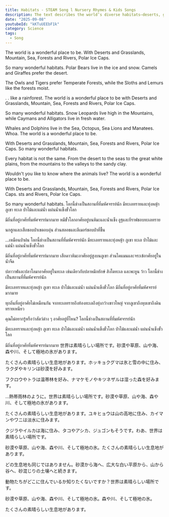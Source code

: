 ```yaml
---
title: Habitats - STEAM Song l Nursery Rhymes & Kids Songs
description: The text describes the world’s diverse habitats—deserts, grasslands, mountains, seas, forests, rivers, and polar ice caps—and the animals that live in each.
date: "2025-09-08"
youtubeId: "kKTuUEEbF1k"
category: Science
tags:
  - Song
---
```


<YouTube id="kKTuUEEbF1k" />

<TranscriptTabs>
<EnglishTranscript>
The world is a wonderful place to be. With Deserts and Grasslands, Mountain, Sea, Forests and Rivers, Polar Ice Caps.

So many wonderful habitats.  Polar Bears live in the ice and snow. Camels and Giraffes prefer the desert.

The Owls and Tigers prefer Temperate Forests, while the Sloths and Lemurs like the forests moist.

. .  like a rainforest. The world is a wonderful place to be with Deserts and Grasslands, Mountain, Sea, Forests and Rivers, Polar Ice Caps.

So many wonderful habitats. Snow Leopards live high in the Mountains, while Caymans and Alligators live in fresh water.

Whales and Dolphins live in the Sea, Octopus, Sea Lions and Manatees. Whoa.  The world is a wonderful place to be.

With Deserts and Grasslands, Mountain, Sea, Forests and Rivers, Polar Ice Caps. So many wonderful habitats.

Every habitat is not the same. From the desert to the seas to the great white plains, from the mountains to the valleys to the sandy clay.

Wouldn't you like to know where the animals live?  The world is a wonderful place to be.

With Deserts and Grasslands, Mountain, Sea, Forests and Rivers, Polar Ice Caps. sts and Rivers, Polar Ice Caps.

So many wonderful habitats.
</EnglishTranscript>
<ThaiTranslation>
โลกนี้ช่างเป็นสถานที่ที่มหัศจรรย์นัก มีทะเลทรายและทุ่งหญ้า ภูเขา ทะเล ป่าไม้และแม่น้ำ แผ่นน้ำแข็งขั้วโลก

มีถิ่นที่อยู่อาศัยที่มหัศจรรย์มากมาย หมีขั้วโลกอาศัยอยู่บนหิมะและน้ำแข็ง อูฐและยีราฟชอบทะเลทราย

นกฮูกและเสือชอบป่าเขตอบอุ่น ส่วนสลอธและลีเมอร์ชอบป่าที่ชื้น

…เหมือนป่าฝน โลกนี้ช่างเป็นสถานที่ที่มหัศจรรย์นัก มีทะเลทรายและทุ่งหญ้า ภูเขา ทะเล ป่าไม้และแม่น้ำ แผ่นน้ำแข็งขั้วโลก

มีถิ่นที่อยู่อาศัยที่มหัศจรรย์มากมาย เสือดาวหิมะอาศัยอยู่สูงบนภูเขา ส่วนไคแมนและจระเข้อาศัยอยู่ในน้ำจืด

ปลาวาฬและปลาโลมาอาศัยอยู่ในทะเล เช่นเดียวกับปลาหมึกยักษ์ สิงโตทะเล และพะยูน ว้าว โลกนี้ช่างเป็นสถานที่ที่มหัศจรรย์นัก

มีทะเลทรายและทุ่งหญ้า ภูเขา ทะเล ป่าไม้และแม่น้ำ แผ่นน้ำแข็งขั้วโลก มีถิ่นที่อยู่อาศัยที่มหัศจรรย์มากมาย

ทุกถิ่นที่อยู่อาศัยไม่เหมือนกัน จากทะเลทรายถึงท้องทะเลถึงทุ่งกว้างขาวใหญ่ จากภูเขาถึงหุบเขาถึงดินทรายเหนียว

คุณไม่อยากรู้หรือว่าสัตว์ต่าง ๆ อาศัยอยู่ที่ไหน? โลกนี้ช่างเป็นสถานที่ที่มหัศจรรย์นัก

มีทะเลทรายและทุ่งหญ้า ภูเขา ทะเล ป่าไม้และแม่น้ำ แผ่นน้ำแข็งขั้วโลก ป่าไม้และแม่น้ำ แผ่นน้ำแข็งขั้วโลก

มีถิ่นที่อยู่อาศัยที่มหัศจรรย์มากมาย
</ThaiTranslation>
<JapaneseTranslation>
世界は素晴らしい場所です。砂漠や草原、山や海、森や川、そして極地の氷があります。

たくさんの素晴らしい生息地があります。ホッキョクグマは氷と雪の中に住み、ラクダやキリンは砂漠を好みます。

フクロウやトラは温帯林を好み、ナマケモノやキツネザルは湿った森を好みます。

…熱帯雨林のように。世界は素晴らしい場所です。砂漠や草原、山や海、森や川、そして極地の氷があります。

たくさんの素晴らしい生息地があります。ユキヒョウは山の高地に住み、カイマンやワニは淡水に住みます。

クジラやイルカは海に住み、タコやアシカ、ジュゴンもそうです。わあ、世界は素晴らしい場所です。

砂漠や草原、山や海、森や川、そして極地の氷。たくさんの素晴らしい生息地があります。

どの生息地も同じではありません。砂漠から海へ、広大な白い平原から、山から谷へ、砂混じりの土壌へと続きます。

動物たちがどこに住んでいるか知りたくないですか？世界は素晴らしい場所です。

砂漠や草原、山や海、森や川、そして極地の氷。森や川、そして極地の氷。

たくさんの素晴らしい生息地があります。
</JapaneseTranslation>
</TranscriptTabs>
